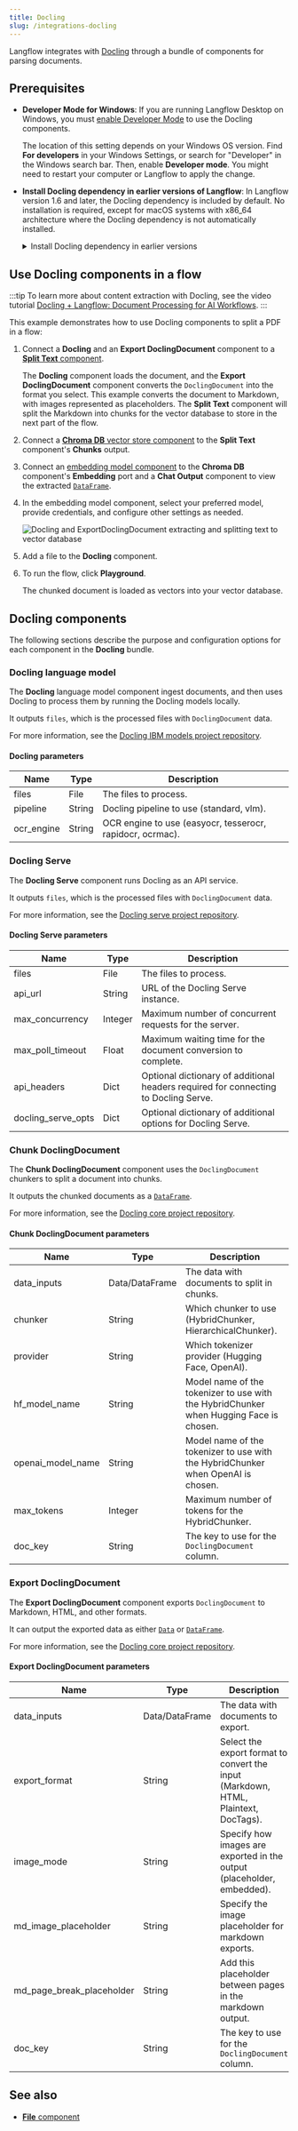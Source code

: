 ```yaml
---
title: Docling
slug: /integrations-docling
---
```



Langflow integrates with [Docling](https://docling-project.github.io/docling/) through a bundle of components for parsing documents.

## Prerequisites

* **Developer Mode for Windows**:
If you are running Langflow Desktop on Windows, you must [enable Developer Mode](https://learn.microsoft.com/en-us/windows/apps/get-started/enable-your-device-for-development#activate-developer-mode) to use the Docling components.

    The location of this setting depends on your Windows OS version.
    Find **For developers** in your Windows Settings, or search for "Developer" in the Windows search bar.
    Then, enable **Developer mode**.
    You might need to restart your computer or Langflow to apply the change.

* **Install Docling dependency in earlier versions of Langflow**:
In Langflow version 1.6 and later, the Docling dependency is included by default.
No installation is required, except for macOS systems with x86_64 architecture where the Docling dependency is not automatically installed.

    <details>
    <summary>Install Docling dependency in earlier versions</summary>

    <Tabs>
    <TabItem value="oss" label="Langflow OSS" default>

    Install the Docling extra in Langflow OSS with `uv pip install 'langflow[docling]'`.

    </TabItem>

    <TabItem value="desktop" label="Langflow Desktop">

    To add a dependency to Langflow Desktop, add an entry for Docling to the application's `requirements.txt` file.
    For more information, see [Install custom dependencies in Langflow Desktop](/install-custom-dependencies#langflow-desktop).

    </TabItem>
    </Tabs>

    </details>

## Use Docling components in a flow

:::tip
To learn more about content extraction with Docling, see the video tutorial [Docling + Langflow: Document Processing for AI Workflows](https://www.youtube.com/watch?v=5DuS6uRI5OM).
:::

This example demonstrates how to use Docling components to split a PDF in a flow:

1. Connect a **Docling** and an **Export DoclingDocument** component to a [**Split Text** component](/components-processing#split-text).

    The **Docling** component loads the document, and the **Export DoclingDocument** component converts the `DoclingDocument` into the format you select. This example converts the document to Markdown, with images represented as placeholders.
    The **Split Text** component will split the Markdown into chunks for the vector database to store in the next part of the flow.

2. Connect a [**Chroma DB** vector store component](/bundles-chroma#chroma-db) to the **Split Text** component's **Chunks** output.
3. Connect an [embedding model component](/components-embedding-models) to the **Chroma DB** component's **Embedding** port and a **Chat Output** component to view the extracted [`DataFrame`](/data-types#dataframe).
4. In the embedding model component, select your preferred model, provide credentials, and configure other settings as needed.

    ![Docling and ExportDoclingDocument extracting and splitting text to vector database](./integrations-docling-split-text.png)

5. Add a file to the **Docling** component.
6. To run the flow, click <Icon name="Play" aria-hidden="true"/> **Playground**.

    The chunked document is loaded as vectors into your vector database.

## Docling components

The following sections describe the purpose and configuration options for each component in the **Docling** bundle.

### Docling language model

The **Docling** language model component ingest documents, and then uses Docling to process them by running the Docling models locally.

It outputs `files`, which is the processed files with `DoclingDocument` data.

For more information, see the [Docling IBM models project repository](https://github.com/docling-project/docling-ibm-models).

#### Docling parameters

| Name | Type | Description |
|------|------|-------------|
| files | File | The files to process. |
| pipeline | String | Docling pipeline to use (standard, vlm). |
| ocr_engine | String | OCR engine to use (easyocr, tesserocr, rapidocr, ocrmac). |

### Docling Serve

The **Docling Serve** component runs Docling as an API service.

It outputs `files`, which is the processed files with `DoclingDocument` data.

For more information, see the [Docling serve project repository](https://github.com/docling-project/docling-serve).

#### Docling Serve parameters

| Name | Type | Description |
|------|------|-------------|
| files | File | The files to process. |
| api_url | String | URL of the Docling Serve instance. |
| max_concurrency | Integer | Maximum number of concurrent requests for the server. |
| max_poll_timeout | Float | Maximum waiting time for the document conversion to complete. |
| api_headers | Dict | Optional dictionary of additional headers required for connecting to Docling Serve. |
| docling_serve_opts | Dict | Optional dictionary of additional options for Docling Serve. |

### Chunk DoclingDocument

The **Chunk DoclingDocument** component uses the `DoclingDocument` chunkers to split a document into chunks.

It outputs the chunked documents as a [`DataFrame`](/data-types#dataframe).

For more information, see the [Docling core project repository](https://github.com/docling-project/docling-core).

#### Chunk DoclingDocument parameters

| Name | Type | Description |
|------|------|-------------|
| data_inputs | Data/DataFrame | The data with documents to split in chunks. |
| chunker | String | Which chunker to use (HybridChunker, HierarchicalChunker). |
| provider | String | Which tokenizer provider (Hugging Face, OpenAI). |
| hf_model_name | String | Model name of the tokenizer to use with the HybridChunker when Hugging Face is chosen. |
| openai_model_name | String | Model name of the tokenizer to use with the HybridChunker when OpenAI is chosen. |
| max_tokens | Integer | Maximum number of tokens for the HybridChunker. |
| doc_key | String | The key to use for the `DoclingDocument` column. |

### Export DoclingDocument

The **Export DoclingDocument** component exports `DoclingDocument` to Markdown, HTML, and other formats.

It can output the exported data as either [`Data`](/data-types#data) or [`DataFrame`](/data-types#dataframe).

For more information, see the [Docling core project repository](https://github.com/docling-project/docling-core).

#### Export DoclingDocument parameters

| Name | Type | Description |
|------|------|-------------|
| data_inputs | Data/DataFrame | The data with documents to export. |
| export_format | String | Select the export format to convert the input (Markdown, HTML, Plaintext, DocTags). |
| image_mode | String | Specify how images are exported in the output (placeholder, embedded). |
| md_image_placeholder | String | Specify the image placeholder for markdown exports. |
| md_page_break_placeholder | String | Add this placeholder between pages in the markdown output. |
| doc_key | String | The key to use for the `DoclingDocument` column. |

## See also

* [**File** component](/components-data#file)